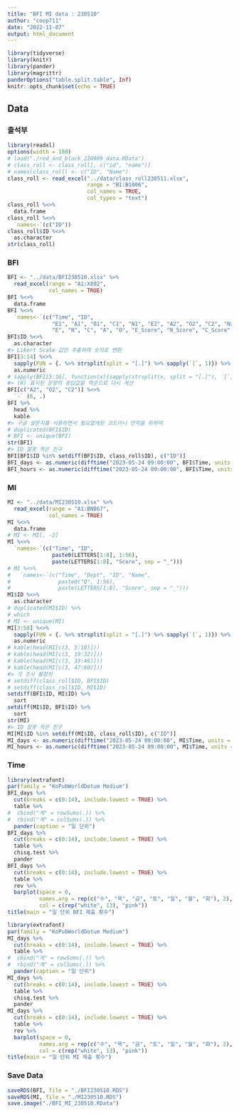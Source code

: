 ```yaml
---
title: "BFI MI data : 230510"
author: "coop711"
date: "2022-11-07"
output: html_document
---
```


```r
library(tidyverse)
library(knitr)
library(pander)
library(magrittr)
panderOptions("table.split.table", Inf)
knitr::opts_chunk$set(echo = TRUE)
```

## Data

### 출석부

```r
library(readxl)
options(width = 180)
# load("./red_and_black_220909_data.RData")
# class_roll <- class_roll[, c("id", "name")]
# names(class_roll) <- c("ID", "Name")
class_roll <- read_excel("../data/class_roll230511.xlsx",
                         range = "B1:B1006",
                         col_names = TRUE,
                         col_types = "text")
class_roll %<>%
  data.frame
class_roll %<>%
  `names<-`(c("ID"))
class_roll$ID %<>%
  as.character
str(class_roll)
```

### BFI

```r
BFI <- "../data/BFI230510.xlsx" %>% 
  read_excel(range = "A1:X892",
             col_names = TRUE)
BFI %<>%
  data.frame
BFI %<>%
  `names<-`(c("Time", "ID", 
              "E1", "A1", "O1", "C1", "N1", "E2", "A2", "O2", "C2", "N2", "O3", "A3",
              "E", "N", "C", "A", "O", "E_Score", "N_Score", "C_Score", "A_Score", "O_Score"))
BFI$ID %<>%
  as.character
#> Likert Scale 값만 추출하여 숫자로 변환
BFI[3:14] %<>%
  sapply(FUN = {. %>% strsplit(split = "[.]") %>% sapply(`[`, 1)}) %>%
  as.numeric
# sapply(BFI[5:16], function(x){sapply(strsplit(x, split = "[.]"), `[`, 1)})
#> (R) 표시된 문항의 응답값을 역순으로 다시 계산
BFI[c("A2", "O2", "C2")] %<>% 
  `-` (6, .)
BFI %>% 
  head %>%
  kable
#> 구글 설문지를 사용하면서 필요없게된 코드이나 만약을 위하여
# duplicated(BFI$ID)
# BFI <- unique(BFI)
str(BFI)
#> ID 잘못 적은 친구
BFI[BFI$ID %in% setdiff(BFI$ID, class_roll$ID), c("ID")]
BFI_days <- as.numeric(difftime("2023-05-24 09:00:00", BFI$Time, units = 'days'))
BFI_hours <- as.numeric(difftime("2023-05-24 09:00:00", BFI$Time, units = 'hours'))
```

### MI

```r
MI <- "../data/MI230510.xlsx" %>% 
  read_excel(range = "A1:BN867",
             col_names = TRUE)
MI %<>%
  data.frame
# MI <- MI[, -2]
MI %<>%
  `names<-`(c("Time", "ID", 
              paste0(LETTERS[1:8], 1:56), 
              paste(LETTERS[1:8], "Score", sep = "_")))
# MI %<>%
#   `names<-`(c("Time", "Dept", "ID", "Name", 
#               paste0("Q", 1:56), 
#               paste(LETTERS[1:8], "Score", sep = "_")))
MI$ID %<>% 
  as.character
# duplicated(MI$ID) %>% 
# which
# MI <- unique(MI)
MI[3:58] %<>%
  sapply(FUN = {. %>% strsplit(split = "[.]") %>% sapply(`[`, 1)}) %>%
  as.numeric
# kable(head(MI[c(3, 5:18)]))
# kable(head(MI[c(3, 19:32)]))
# kable(head(MI[c(3, 33:46)]))
# kable(head(MI[c(3, 47:60)]))
#> 각 조사 불참자 
# setdiff(class_roll$ID, BFI$ID)
# setdiff(class_roll$ID, MI$ID)
setdiff(BFI$ID, MI$ID) %>%
  sort
setdiff(MI$ID, BFI$ID) %>%
  sort
str(MI)
#> ID 잘못 적은 친구
MI[MI$ID %in% setdiff(MI$ID, class_roll$ID), c("ID")]
MI_days <- as.numeric(difftime("2023-05-24 09:00:00", MI$Time, units = 'days'))
MI_hours <- as.numeric(difftime("2023-05-24 09:00:00", MI$Time, units = 'hours'))
```

### Time

```r
library(extrafont)
par(family = "KoPubWorldDotum Medium")
BFI_days %>%
  cut(breaks = c(0:14), include.lowest = TRUE) %>%
  table %>%
#  cbind("계" = rowSums(.)) %>%
#  rbind("계" = colSums(.)) %>%
  pander(caption = "일 단위")
BFI_days %>%
  cut(breaks = c(0:14), include.lowest = TRUE) %>%
  table %>%
  chisq.test %>%
  pander
BFI_days %>%
  cut(breaks = c(0:14), include.lowest = TRUE) %>%
  table %>%
  rev %>%
  barplot(space = 0, 
          names.arg = rep(c("수", "목", "금", "토", "일", "월", "화"), 2), 
          col = c(rep("white", 13), "pink"))
title(main = "일 단위 BFI 제출 횟수")
```


```r
library(extrafont)
par(family = "KoPubWorldDotum Medium")
MI_days %>%
  cut(breaks = c(0:14), include.lowest = TRUE) %>%
  table %>%
#  cbind("계" = rowSums(.)) %>%
#  rbind("계" = colSums(.)) %>%
  pander(caption = "일 단위")
MI_days %>%
  cut(breaks = c(0:14), include.lowest = TRUE) %>%
  table %>%
  chisq.test %>%
  pander
MI_days %>%
  cut(breaks = c(0:14), include.lowest = TRUE) %>%
  table %>%
  rev %>%
  barplot(space = 0, 
          names.arg = rep(c("수", "목", "금", "토", "일", "월", "화"), 2), 
          col = c(rep("white", 13), "pink"))
title(main = "일 단위 MI 제출 횟수")
```

### Save Data

```r
saveRDS(BFI, file = "./BFI230510.RDS")
saveRDS(MI, file = "./MI230510.RDS")
save.image("./BFI_MI_230510.RData")
```

